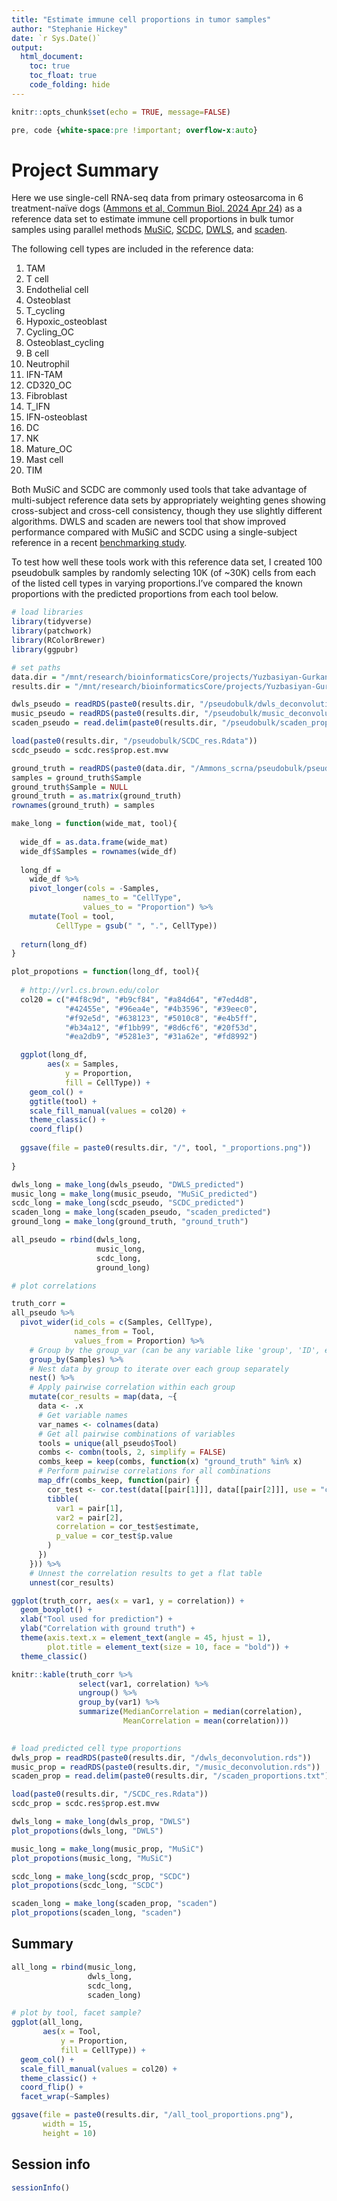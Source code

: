 ```yaml
---
title: "Estimate immune cell proportions in tumor samples"
author: "Stephanie Hickey"
date: `r Sys.Date()`
output: 
  html_document:
    toc: true
    toc_float: true
    code_folding: hide
---
```


```r
knitr::opts_chunk$set(echo = TRUE, message=FALSE)
```

```css
pre, code {white-space:pre !important; overflow-x:auto}
```

# Project Summary

Here we use single-cell RNA-seq data from primary osteosarcoma in 6 treatment-naïve dogs ([Ammons et al, Commun Biol. 2024 Apr 24](https://www.nature.com/articles/s42003-024-06182-w)) as a reference data set to estimate immune cell proportions in bulk tumor samples using parallel methods [MuSiC](https://xuranw.github.io/MuSiC/articles/MuSiC.html), [SCDC](), [DWLS](https://cran.r-project.org/web/packages/DWLS/index.html), and [scaden]().

The following cell types are included in the reference data:

  1. TAM    
  2. T cell   
  3. Endothelial cell   
  4. Osteoblast   
  5. T_cycling    
  6. Hypoxic_osteoblast   
  7. Cycling_OC   
  8. Osteoblast_cycling   
  9. B cell   
  10. Neutrophil    
  11. IFN-TAM   
  12. CD320_OC    
  13. Fibroblast    
  14. T_IFN   
  15. IFN-osteoblast    
  16. DC    
  17. NK    
  18. Mature_OC   
  19. Mast cell   
  20. TIM   

Both MuSiC and SCDC are commonly used tools that take advantage of multi-subject reference data sets by appropriately weighting genes showing cross-subject and cross-cell consistency, though they use slightly different algorithms. DWLS and scaden are newers tool that show improved performance compared with MuSiC and SCDC using a single-subject reference in a recent [benchmarking study](https://www.biorxiv.org/content/10.1101/2024.06.10.598226v1.full).

To test how well these tools work with this reference data set, I created 100 pseudobulk samples by randomly selecting 10K (of ~30K) cells from each of the listed cell types in varying proportions.I've compared the known proportions with the predicted proportions from each tool below.

```r
# load libraries
library(tidyverse)
library(patchwork)
library(RColorBrewer)
library(ggpubr)

# set paths 
data.dir = "/mnt/research/bioinformaticsCore/projects/Yuzbasiyan-Gurkan/BCC119_vyg_deconvolution/data"
results.dir = "/mnt/research/bioinformaticsCore/projects/Yuzbasiyan-Gurkan/BCC119_vyg_deconvolution/results"

dwls_pseudo = readRDS(paste0(results.dir, "/pseudobulk/dwls_deconvolution.rds"))
music_pseudo = readRDS(paste0(results.dir, "/pseudobulk/music_deconvolution.rds"))
scaden_pseudo = read.delim(paste0(results.dir, "/pseudobulk/scaden_proportions.txt"), row.names = 1)

load(paste0(results.dir, "/pseudobulk/SCDC_res.Rdata"))
scdc_pseudo = scdc.res$prop.est.mvw

ground_truth = readRDS(paste0(data.dir, "/Ammons_scrna/pseudobulk/pseudobulk_real_cell_type_proportions.rds"))
samples = ground_truth$Sample
ground_truth$Sample = NULL
ground_truth = as.matrix(ground_truth)
rownames(ground_truth) = samples

make_long = function(wide_mat, tool){
  
  wide_df = as.data.frame(wide_mat)
  wide_df$Samples = rownames(wide_df)
  
  long_df = 
    wide_df %>%
    pivot_longer(cols = -Samples,
                names_to = "CellType", 
                values_to = "Proportion") %>%
    mutate(Tool = tool,
          CellType = gsub(" ", ".", CellType))
  
  return(long_df)
}

plot_propotions = function(long_df, tool){
  
  # http://vrl.cs.brown.edu/color
  col20 = c("#4f8c9d", "#b9cf84", "#a84d64", "#7ed4d8",
            "#42455e", "#96ea4e", "#4b3596", "#39eec0",
            "#f92e5d", "#638123", "#5010c8", "#e4b5ff",
            "#b34a12", "#f1bb99", "#8d6cf6", "#20f53d", 
            "#ea2db9", "#5281e3", "#31a62e", "#fd8992")

  ggplot(long_df, 
        aes(x = Samples, 
            y = Proportion, 
            fill = CellType)) +
    geom_col() +
    ggtitle(tool) + 
    scale_fill_manual(values = col20) +
    theme_classic() +
    coord_flip()
  
  ggsave(file = paste0(results.dir, "/", tool, "_proportions.png"))
  
}

dwls_long = make_long(dwls_pseudo, "DWLS_predicted")
music_long = make_long(music_pseudo, "MuSiC_predicted")
scdc_long = make_long(scdc_pseudo, "SCDC_predicted")
scaden_long = make_long(scaden_pseudo, "scaden_predicted")
ground_long = make_long(ground_truth, "ground_truth")

all_pseudo = rbind(dwls_long, 
                   music_long,
                   scdc_long,
                   ground_long)

# plot correlations

truth_corr =   
all_pseudo %>%
  pivot_wider(id_cols = c(Samples, CellType), 
              names_from = Tool, 
              values_from = Proportion) %>%
    # Group by the group_var (can be any variable like 'group', 'ID', etc.)
    group_by(Samples) %>%
    # Nest data by group to iterate over each group separately
    nest() %>%
    # Apply pairwise correlation within each group
    mutate(cor_results = map(data, ~{
      data <- .x
      # Get variable names
      var_names <- colnames(data)
      # Get all pairwise combinations of variables
      tools = unique(all_pseudo$Tool)
      combs <- combn(tools, 2, simplify = FALSE)
      combs_keep = keep(combs, function(x) "ground_truth" %in% x)
      # Perform pairwise correlations for all combinations
      map_dfr(combs_keep, function(pair) {
        cor_test <- cor.test(data[[pair[1]]], data[[pair[2]]], use = "complete.obs")
        tibble(
          var1 = pair[1],
          var2 = pair[2],
          correlation = cor_test$estimate,
          p_value = cor_test$p.value
        )
      })
    })) %>%
    # Unnest the correlation results to get a flat table
    unnest(cor_results)

ggplot(truth_corr, aes(x = var1, y = correlation)) +
  geom_boxplot() +
  xlab("Tool used for prediction") +
  ylab("Correlation with ground truth") +
  theme(axis.text.x = element_text(angle = 45, hjust = 1),
        plot.title = element_text(size = 10, face = "bold")) +
  theme_classic()

knitr::kable(truth_corr %>%
               select(var1, correlation) %>%
               ungroup() %>%
               group_by(var1) %>%
               summarize(MedianCorrelation = median(correlation),
                         MeanCorrelation = mean(correlation)))
  
```




```r
# load predicted cell type proportions
dwls_prop = readRDS(paste0(results.dir, "/dwls_deconvolution.rds"))
music_prop = readRDS(paste0(results.dir, "/music_deconvolution.rds"))
scaden_prop = read.delim(paste0(results.dir, "/scaden_proportions.txt"), row.names = 1)

load(paste0(results.dir, "/SCDC_res.Rdata"))
scdc_prop = scdc.res$prop.est.mvw

dwls_long = make_long(dwls_prop, "DWLS")
plot_propotions(dwls_long, "DWLS")

music_long = make_long(music_prop, "MuSiC")
plot_propotions(music_long, "MuSiC")

scdc_long = make_long(scdc_prop, "SCDC")
plot_propotions(scdc_long, "SCDC")

scaden_long = make_long(scaden_prop, "scaden")
plot_propotions(scaden_long, "scaden")
```

## Summary
```r
all_long = rbind(music_long, 
                 dwls_long, 
                 scdc_long,
                 scaden_long)

# plot by tool, facet sample?
ggplot(all_long, 
       aes(x = Tool, 
           y = Proportion, 
           fill = CellType)) +
  geom_col() +
  scale_fill_manual(values = col20) +
  theme_classic() +
  coord_flip() +
  facet_wrap(~Samples)

ggsave(file = paste0(results.dir, "/all_tool_proportions.png"),
       width = 15,
       height = 10)

```


## Session info
```r
sessionInfo()
```
